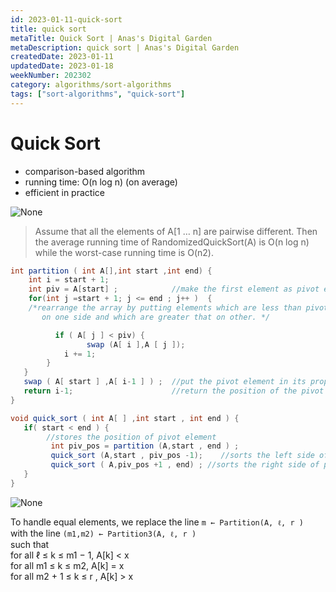 ```yaml
---
id: 2023-01-11-quick-sort
title: quick sort
metaTitle: Quick Sort | Anas's Digital Garden
metaDescription: quick sort | Anas's Digital Garden
createdDate: 2023-01-11
updatedDate: 2023-01-18
weekNumber: 202302
category: algorithms/sort-algorithms
tags: ["sort-algorithms", "quick-sort"]
---
```


# Quick Sort

- comparison-based algorithm
- running time: O(n log n) (on average)
- efficient in practice

![None](./quick-sort/quick-sort-1.jpeg)

> Assume that all the elements of A[1 … n] are pairwise different. Then the average running time of RandomizedQuickSort(A) is O(n log n) while the worst-case running time is O(n2).
>

```java
int partition ( int A[],int start ,int end) {
    int i = start + 1;
    int piv = A[start] ;            //make the first element as pivot element.
    for(int j =start + 1; j <= end ; j++ )  {
    /*rearrange the array by putting elements which are less than pivot
       on one side and which are greater that on other. */

          if ( A[ j ] < piv) {
                 swap (A[ i ],A [ j ]);
            i += 1;
        }
   }
   swap ( A[ start ] ,A[ i-1 ] ) ;  //put the pivot element in its proper place.
   return i-1;                      //return the position of the pivot
}

void quick_sort ( int A[ ] ,int start , int end ) {
   if( start < end ) {
        //stores the position of pivot element
         int piv_pos = partition (A,start , end ) ;
         quick_sort (A,start , piv_pos -1);    //sorts the left side of pivot.
         quick_sort ( A,piv_pos +1 , end) ; //sorts the right side of pivot.
   }
}
```

![None](./quick-sort/quick-sort-2.png)

To handle equal elements, we replace the line `m ← Partition(A, ℓ, r )`  
with the line `(m1,m2) ← Partition3(A, ℓ, r )`  
such that  
for all ℓ ≤ k ≤ m1 − 1, A[k] < x  
for all m1 ≤ k ≤ m2, A[k] = x  
for all m2 + 1 ≤ k ≤ r , A[k] > x
